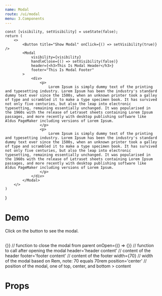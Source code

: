 ```yaml
---
name: Modal
route: /ui/modal
menu: 3.Components
---
```



    const [visibility, setVisibility] = useState(false);
    return (
        <>
            <Button title="Show Modal" onClick={() => setVisibility(true)} />
            <Modal
                visibility={visibility}
                handleClose={() => setVisibility(false)}
                header={<h3>This Is Modal Header</h3>}
                footer="This Is Modal Footer"
            >
                <div>
                    <p>
                        Lorem Ipsum is simply dummy text of the printing and typesetting industry. Lorem Ipsum has been the industry's standard dummy text ever since the 1500s, when an unknown printer took a galley of type and scrambled it to make a type specimen book. It has survived not only five centuries, but also the leap into electronic typesetting, remaining essentially unchanged. It was popularised in the 1960s with the release of Letraset sheets containing Lorem Ipsum passages, and more recently with desktop publishing software like Aldus PageMaker including versions of Lorem Ipsum.
                    </p>
                    <p>
                        Lorem Ipsum is simply dummy text of the printing and typesetting industry. Lorem Ipsum has been the industry's standard dummy text ever since the 1500s, when an unknown printer took a galley of type and scrambled it to make a type specimen book. It has survived not only five centuries, but also the leap into electronic typesetting, remaining essentially unchanged. It was popularised in the 1960s with the release of Letraset sheets containing Lorem Ipsum passages, and more recently with desktop publishing software like Aldus PageMaker including versions of Lorem Ipsum.
                    </p>
                </div>
            </Modal>
        </>
    )
}

# Demo
Click on the button to see the modal.

<ModalComponent />
<br />

<Playground>
<Modal
    className='foobar'         // class for modal wrapper
    visibility={false}         // visibility of the modal based on a state
    handleClose={() => {}}     // function to close the modal from parent
    onOpen={() => {}}          // function to call after opening the modal
    header='header content'    // content of the header
    footer='footer content'    // content of the footer
    width={70}                 // width of the modal based on Rem, note: 70 equals 70rem
    position='center'          // position of the modal, one of top, center, and bottom
>
    content
</Modal>
</Playground>

<br />

# Props
<Props of={Modal} />
